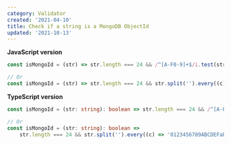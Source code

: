 ```yaml
---
category: Validator
created: '2021-04-10'
title: Check if a string is a MongoDB ObjectId
updated: '2021-10-13'
---
```


**JavaScript version**

```js isMongoId.js
const isMongoId = (str) => str.length === 24 && /^[A-F0-9]+$/i.test(str);

// Or
const isMongoId = (str) => str.length === 24 && str.split('').every((c) => '0123456789ABCDEFabcdef'.indexOf(c) !== -1);
```

**TypeScript version**

```ts isMongoId.ts
const isMongoId = (str: string): boolean => str.length === 24 && /^[A-F0-9]+$/i.test(str);

// Or
const isMongoId = (str: string): boolean =>
    str.length === 24 && str.split('').every((c) => '0123456789ABCDEFabcdef'.indexOf(c) !== -1);
```
